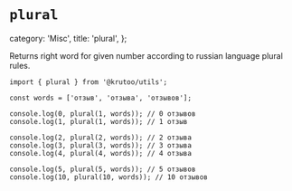 # `plural`

  category: 'Misc',
  title: 'plural',
};

Returns right word for given number according to russian language plural rules.

```tsx
import { plural } from '@krutoo/utils';

const words = ['отзыв', 'отзыва', 'отзывов'];

console.log(0, plural(1, words)); // 0 отзывов
console.log(1, plural(1, words)); // 1 отзыв

console.log(2, plural(2, words)); // 2 отзыва
console.log(3, plural(3, words)); // 3 отзыва
console.log(4, plural(4, words)); // 4 отзыва

console.log(5, plural(5, words)); // 5 отзывов
console.log(10, plural(10, words)); // 10 отзывов
```
